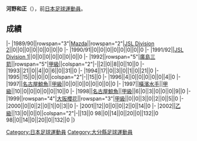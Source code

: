 {{Infobox football biography
|name=河野和正
|image=
|fullname=河野和正
|birth_date={{Birth date and age|1970|11|7}}
|cityofbirth=[[大分縣|大分縣]]
|countryofbirth=[[日本|日本]]
|position=[[守門員_(足球)|守門員]]
|currentclub=
|years=1989-1996<br/>1997-1998<br/>1997<br/>1999-2002
|clubs=[[廣島三箭|Mazda/廣島三箭]]<br/>[[名古屋鯨魚|名古屋鯨魚]]<br/>→[[橫濱水手|橫濱水手]]<br/>[[大阪櫻花|大阪櫻花]]
|caps(goals)=
|nationalyears=
|nationalteam=
|nationalcaps(goals)=
}}
'''河野和正'''（{{Bd|1970年|11月7日||}}），前[[日本|日本]][[足球|足球]][[運動員|運動員]]。

==成績==
{{Football player club statistics 1|YYN}}
{{Football player club statistics 2|JPN|YYN}}
|-
|1989/90||rowspan="3"|[[廣島三箭|Mazda]]||rowspan="2"|[[Japan_Soccer_League|JSL Division 2]]||0||0||0||0||0||0||0||0
|-
|1990/91||0||0||0||0||0||0||0||0
|-
|1991/92||[[Japan_Soccer_League|JSL Division 1]]||0||0||0||0||0||0||0||0
|-
|1992||rowspan="5"|[[廣島三箭|廣島三箭]]||rowspan="5"|[[日本職業足球甲級聯賽|甲級]]||colspan="2"|-||2||0||8||0||10||0
|-
|1993||21||0||4||0||6||0||31||0
|-
|1994||17||0||3||0||1||0||21||0
|-
|1995||15||0||0||0||colspan="2"|-||15||0
|-
|1996||4||0||0||0||0||0||4||0
|-
|1997||[[名古屋鯨魚|名古屋鯨魚]]||[[日本職業足球甲級聯賽|甲級]]||0||0||0||0||0||0||0||0
|-
|1997||[[橫濱水手|橫濱水手]]||[[日本職業足球甲級聯賽|甲級]]||10||0||0||0||0||0||10||0
|-
|1998||[[名古屋鯨魚|名古屋鯨魚]]||[[日本職業足球甲級聯賽|甲級]]||6||0||3||0||0||0||9||0
|-
|1999||rowspan="4"|[[大阪櫻花|大阪櫻花]]||rowspan="3"|[[日本職業足球甲級聯賽|甲級]]||0||0||3||0||2||0||5||0
|-
|2000||0||0||2||0||1||0||3||0
|-
|2001||12||0||0||0||2||0||14||0
|-
|2002||[[日本職業足球乙級聯賽|乙級]]||13||0||0||0||colspan="2"|-||13||0
{{Football player club statistics 3|1|JPN}}98||0||14||0||20||0||132||0
{{Football player club statistics 5}}98||0||14||0||20||0||132||0
|}

{{Japan-sport-bio-stub}}
{{Soccer-player-stub}}
[[Category:日本足球運動員|Category:日本足球運動員]]
[[Category:大分縣足球運動員|Category:大分縣足球運動員]]